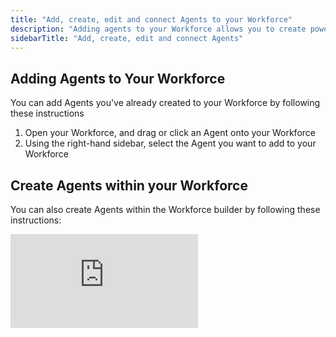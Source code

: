 ```yaml
---
title: "Add, create, edit and connect Agents to your Workforce"
description: "Adding agents to your Workforce allows you to create powerful multi-agent systems where specialized AI agents work together to accomplish complex tasks. "
sidebarTitle: "Add, create, edit and connect Agents"
---
```


## Adding Agents to Your Workforce

You can add Agents you've already created to your Workforce by following these instructions

1. Open your Workforce, and drag or click an Agent onto your Workforce
2. Using the right-hand sidebar, select the Agent you want to add to your Workforce

## Create Agents within your Workforce

You can also create Agents within the Workforce builder by following these instructions:

<div style={{ width:"100%",position:"relative" }}>
<iframe src="https://app.supademo.com/embed/cmb4jv9bp2c84ppkp6qe4p412" frameBorder="0" title="How to create Agents from the Workforce builder in Relevance AI" allow="clipboard-write" webkitallowfullscreen="true" mozallowfullscreen="true" allowfullscreen style={{ position:"absolute",top:0,left:0,width:"100%",height:"100%",border:"3px solid #5E43CE",borderRadius:"10px" }} />

</div>

1. Open your Workforce, and drag or click an Agent onto your Workforce
2. Then, when the right-hand sidebar opens, click 'Create new agent'
3. You should then be able to name, describe and change the icon of your Agent
4. Afterwards, you can change your Agent's Prompt, add Tools, and access all sections of your Agent aside from the ones mentioned below from the Workforce builder\!

<Warning>
  You cannot edit your Agent's triggers from the Workforce builder, as Workforce's have their own Triggers. You also cannot access your Agent's Advanced Settings.
</Warning>

## Edit Agents within your Workforce

You can also edit your Agents by clicking on them within the Workforce.

<div style={{ width:"100%",position:"relative" }}>
<iframe src="https://app.supademo.com/embed/cmb4kb3vz2ca6ppkpuvhwcpo1" frameBorder="0" title="How to edit Agents in the Workforce builder in Relevance AI" allow="clipboard-write" webkitallowfullscreen="true" mozallowfullscreen="true" allowfullscreen style={{ position:"absolute",top:0,left:0,width:"100%",height:"100%",border:"3px solid #5E43CE",borderRadius:"10px" }} />

</div>

1. First, click on the Agent you want to edit
2. Then, the right-hand sidebar should open, allowing you to make any edits you need
3. After you've made an edit, you will need to save your Agent before continuing to make edits to other parts of your Workforce

<Warning>
  When you edit an Agent from the Workforce builder, it changes the settings for that Agent everywhere. We do not have Workforce-specific Agent settings.
</Warning>

## Connect Agents in your Workforce together

Once you've added two or more Agents to your Workforce, you can connect them together by following these instructions:

1. Click and drag from one Agent to create a connection line to another Agent
2. When connecting Agents, you'll be prompted to select a connection type:

- **AI connection**: The Agent makes its own decision on whether to talk to another Agent
- **Next step**: An Agent will always hand over what it was doing to the next Agent, regardless of its finished state

3. After creating a connection, click on the connecting line to configure edge settings
   - For '**AI connection**' connections:
     - Complete the "When to call this agent" box with natural language instructions
     - Set approval mode (auto run, approval required, or let agent decide)
     - Configure max auto runs as a guardrail
     - Choose between 'always start a new task' or 'always continue with one task'
   - For '**Next step**' connections:
     - Choose between 'always start a new task' or 'always continue with one task'
4. Click the 'Save' button to save your configuration

## Connection type

When connecting Agents, you can configure how they communicate with each other:

### AI connection

Use natural language to explain how the Agent should behave. The Agent will follow your instructions but will escalate if it needs help or clarification.

- **Communication Settings**: Explain in natural language when this Agent should be called. For example, if a manager Agent is delegating to another Agent, explain the logic for when to delegate to that specific Agent.
- **Approval mode**:
  - **Auto run**: The Agent will complete the task without approval
  - **Approval required**: The Agent will draft the task but ask for approval before completing
  - **Let Agent decide**: The Agent will complete the task if confident, otherwise will ask for approval
  - **Max auto runs**: Set a limit on the number of times the Agent auto runs

### Next step

This setting forces one Agent to pass the task to another Agent. The handover must happen regardless of the first Agent's state.

## Best Practices for Adding Agents

1. **Define Clear Roles**
   - Give each Agent a specific role and responsibility within your workforce
   - Avoid overlapping responsibilities that could cause confusion
2. **Create Logical Workflows**
   - Arrange Agents in a way that follows a natural progression of tasks
   - Consider the information flow between Agents when designing your workforce
3. **Use Descriptive Connection Instructions**
   - When using "AI connection", provide clear, detailed instructions about when to delegate
   - Include specific criteria or conditions that should trigger the handover
4. **Test Incrementally**
   - Add and test Agents one at a time to ensure each connection works as expected
   - Use the Task View to monitor how Agents interact with each other
5. **Set Appropriate Approval Levels**
   - For critical tasks, use "Approval required" to maintain human oversight
   - For routine tasks, consider "Auto run" to maximize efficiency

## Monitoring Your Multi-Agent Workforce

After adding Agents to your Workforce:

1. Go to the 'Task' view to see your Workforce in action
2. Here you can trigger your Workforce via manual messages/conversation
3. Monitor when specific Agents need approvals
4. Observe how Agents communicate and hand off tasks to each other

## Troubleshooting

<AccordionGroup>
  <Accordion title="Agents aren't communicating as expected">
    Check the connection settings between Agents and ensure the instructions are clear and specific.
  </Accordion>
  <Accordion title="Workflow stops unexpectedly">
    Check if an Agent is waiting for approval in the Task View.
  </Accordion>
  <Accordion title="Agent makes incorrect decisions about when to delegate">
    Refine the natural language instructions in the "When to call this agent" field.
  </Accordion>
</AccordionGroup>